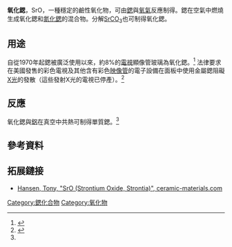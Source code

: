 {{chembox
| Watchedfields = changed
| verifiedrevid = 269397858
| Reference = <ref name="hand">
{{Cite book
|last = Lide
|first = David R.
|year = 1998
|title = Handbook of Chemistry and Physics
|edition = 87
|publication-place = Boca Raton, FL
|publisher = CRC Press
|isbn = 0849305942
|pages = 4–87}}</ref>
| ImageFile = SrOpowder.jpg
| ImageFile2 = NaCl polyhedra.svg
| ImageName = <span style="color:#C0C0C0; background-color:#C0C0C0;">__</span> Sr<sup>2+</sup>     <span style="color:#00FF00;background-color:#00FF00;">__</span> O<sup>2-</sup> 
| IUPACName = Strontium oxide
| OtherNames = Strontia
| Section1 = {{Chembox Identifiers
| CASNo = 1314-11-0
| CASNo_Ref = {{cascite}}
 }}
| Section2 = {{Chembox Properties
| Formula = SrO
| MolarMass = 103.62
| Appearance = 無色[[等軸晶系|立方晶體]]
| Density = 4.70 g/cm<sup>3</sup>
| Solubility = 與水反應，生成[[氫氧化鍶|Sr(OH)<sub>2</sub>]]
| SolubleOther = 易與[[氫氧化鉀|氫氧化鉀]]混合 <br> 微溶於[[乙醇|乙醇]] <br> 不溶於[[丙酮|丙酮]]和[[乙醚|乙醚]]
| MeltingPt = 2531°C
| BoilingPt = > 3000 °C （分解）
| RefractIndex = 1.810 <ref>Pradyot Patnaik. ''Handbook of Inorganic Chemicals''. McGraw-Hill, 2002, ISBN 0070494398</ref>
 }}
| Section3 = {{Chembox Structure
| CrystalStruct = [[石鹽|石鹽]]（立方）[[皮尔逊符号|cF8]]
| SpaceGroup = Fm{{overline|3}}m, No. 225
| Coordination = 八面體（Sr<sup>2+</sup>）；八面體（O<sup>2–</sup>）
| LattConst_a = 
 }}
| Section4 = {{Chembox Thermochemistry
| DeltaHf = -592.0 kJ·mol<sup>−1</sup>
| DeltaHc = 
| Entropy = 57.2 J·mol<sup>−1</sup>·K<sup>−1</sup> 
| HeatCapacity = 44.3 J·mol<sup>−1</sup>·K<sup>−1</sup> 
}}
| Section7 = {{Chembox Hazards
| ExternalMSDS = 
| EUIndex = 沒列出
| EUClass = 
| RPhrases = 
| SPhrases = 
| MainHazards = 
| NFPA-H = 
| NFPA-F = 
| NFPA-R = 
| NFPA-O = 
| FlashPt = 不可燃
| LD50 =
| PEL = 
 }}
| Section8 = {{Chembox Related
| OtherAnions = [[硫化鍶|硫化鍶]]
| OtherCations = [[氧化铍|氧化铍]]<br/>[[氧化鎂|氧化鎂]]<br/>[[氧化鈣|氧化鈣]]<br/>[[氧化鋇|氧化鋇]]
| OtherFunctn = 
| Function = 
| OtherCpds = [[氫氧化鍶|氫氧化鍶]]
 }}
}}

'''氧化鍶'''，SrO，一種穩定的鹼性氧化物，可由[[鍶|鍶]]與[[氧氣|氧氣]]反應制得。鍶在空氣中燃燒生成氧化鍶和[[氮化鍶|氮化鍶]]的混合物。分解[[碳酸鍶|SrCO<sub>3</sub>]]也可制得氧化鍶。

==用途==
自從1970年起鍶被廣泛使用以來，約8%的[[電視|電視]]顯像管玻璃為氧化鍶。<ref>{{cite web|url = http://minerals.usgs.gov/minerals/pubs/commodity/strontium/myb1-2007-stron.pdf|title = Mineral Yearbook 2007:Strontium|first1 = Joyce A.|last1 = Ober|first2 = Désirée E.|last2 = Polyak|publisher = United States Geological Survey|accessdate = 2009-09-14|archive-date = 2008-09-20|archive-url = https://web.archive.org/web/20080920070543/http://minerals.usgs.gov/minerals/pubs/commodity/strontium/myb1-2007-stron.pdf|dead-url = no}}</ref> 法律要求在美國發售的彩色電視及其他含有彩色[[映像管|映像管]]的電子設備在面板中使用金屬鍶阻礙[[X光|X光]]的發散（這些發射X光的電視已停產）。<ref>{{cite journal|doi = 10.1016/j.wasman.2005.11.017|pmid = 16427267|year = 2006|last1 = Méar|first1 = F|last2 = Yot|first2 = P|last3 = Cambon|first3 = M|last4 = Ribes|first4 = M|title = The characterization of waste cathode-ray tube glass.|volume = 26|issue = 12|pages = 1468–76|issn = 0956-053X|journal = Waste management}}</ref>

==反應==
氧化鍶與[[鋁|鋁]]在真空中共熱可制得單質鍶。<ref name="hand"/>

==參考資料==
{{reflist}}

==拓展鏈接==
*[https://web.archive.org/web/20060909182921/http://ceramic-materials.com/cermat/oxide/sro.html Hansen, Tony, "SrO (Strontium Oxide, Strontia)", ceramic-materials.com]

{{鍶化合物}}
{{氧化物}}

{{Authority control}}
[[Category:鍶化合物|Category:鍶化合物]]
[[Category:氧化物|Category:氧化物]]